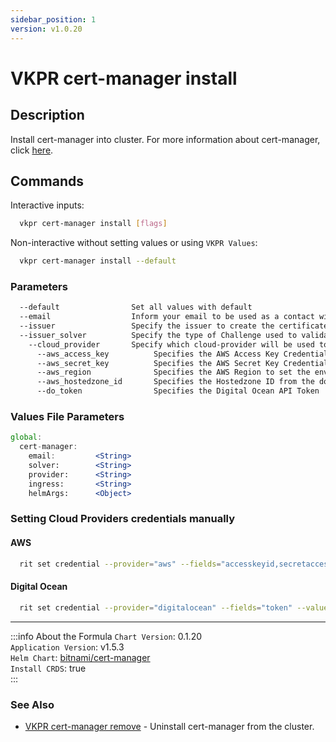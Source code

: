 ```yaml
---
sidebar_position: 1
version: v1.0.20
---
```


# VKPR cert-manager install

## Description

Install cert-manager into cluster. For more information about cert-manager, click [here](https://cert-manager.io/docs/).

## Commands

Interactive inputs:

```bash
  vkpr cert-manager install [flags]
```

Non-interactive without setting values or using `VKPR Values`:

```bash
  vkpr cert-manager install --default
```

### Parameters

```txt
  --default                Set all values with default
  --email                  Inform your email to be used as a contact with the CA
  --issuer                 Specify the issuer to create the certificates. In general, is used Lets Encrypted as CA    Default: "staging"    Allowed values: "staging", "production", "custom-acme"
  --issuer_solver          Specify the type of Challenge used to validate the URL    Default: "HTTP01"    Allowed values: "HTTP01", "DNS01"
    --cloud_provider       Specify which cloud-provider will be used to record the DNS TXT record if issuer_solver be `DNS01`   Allowed values: "aws", "digitalocean", "custom-acme"
      --aws_access_key          Specifies the AWS Access Key Credential
      --aws_secret_key          Specifies the AWS Secret Key Credential
      --aws_region              Specifies the AWS Region to set the env
      --aws_hostedzone_id       Specifies the Hostedzone ID from the domain in Route53
      --do_token                Specifies the Digital Ocean API Token
```

### Values File Parameters

```jsx title="vkpr.yaml"
global:
  cert-manager:
    email:         <String>
    solver:        <String>
    provider:      <String>
    ingress:       <String>
    helmArgs:      <Object>
```

### Setting Cloud Providers credentials manually

#### AWS

```bash
  rit set credential --provider="aws" --fields="accesskeyid,secretaccesskey,region" --values="your-accesskey,your-secretaccess,your-region"
```

#### Digital Ocean

```bash
  rit set credential --provider="digitalocean" --fields="token" --values="your-api-token"
```

---

:::info About the Formula
`Chart Version`: 0.1.20 <br/>
`Application Version`: v1.5.3 <br/>
`Helm Chart`: [bitnami/cert-manager](https://artifacthub.io/packages/helm/bitnami/cert-manager) <br/>
`Install CRDS`: true <br/>
:::

### See Also

- [VKPR cert-manager remove](/docs/commands/cert-manager/vkpr_cert-manager_remove) - Uninstall cert-manager from the cluster.
